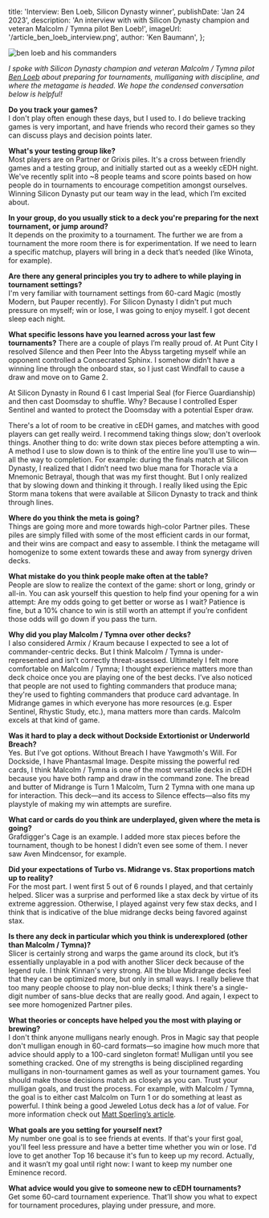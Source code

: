 
  title: 'Interview: Ben Loeb, Silicon Dynasty winner',
  publishDate: 'Jan 24 2023',
  description:
    'An interview with with Silicon Dynasty champion and veteran Malcolm / Tymna pilot Ben Loeb!',
  imageUrl: '/article_ben_loeb_interview.png',
  author: 'Ken Baumann',
};

![ben loeb and his commanders](/article_ben_loeb_interview.png)

_I spoke with Silicon Dynasty champion and veteran Malcolm / Tymna pilot
[Ben Loeb](https://www.moxfield.com/users/benzloeb) about preparing for
tournaments, mulliganing with discipline, and where the metagame is headed. We
hope the condensed conversation below is helpful!_

**Do you track your games?**  
I don't play often enough these days, but I used to. I do believe tracking games
is very important, and have friends who record their games so they can discuss
plays and decision points later.

**What's your testing group like?**  
Most players are on Partner or Grixis piles. It's a cross between friendly games
and a testing group, and initially started out as a weekly cEDH night. We've
recently split into ~8 people teams and score points based on how people do in
tournaments to encourage competition amongst ourselves. Winning Silicon Dynasty
put our team way in the lead, which I’m excited about.

**In your group, do you usually stick to a deck you're preparing for the next
tournament, or jump around?**  
It depends on the proximity to a tournament. The further we are from a
tournament the more room there is for experimentation. If we need to learn a
specific matchup, players will bring in a deck that’s needed (like Winota, for
example).

**Are there any general principles you try to adhere to while playing in
tournament settings?**  
I'm very familiar with tournament settings from 60-card Magic (mostly Modern,
but Pauper recently). For Silicon Dynasty I didn't put much pressure on myself;
win or lose, I was going to enjoy myself. I got decent sleep each night.

**What specific lessons have you learned across your last few tournaments?**
There are a couple of plays I’m really proud of. At Punt City I resolved Silence
and then Peer Into the Abyss targeting myself while an opponent controlled a
Consecrated Sphinx. I somehow didn’t have a winning line through the onboard
stax, so I just cast Windfall to cause a draw and move on to Game 2.

At Silicon Dynasty in Round 6 I cast Imperial Seal (for Fierce Guardianship) and
then cast Doomsday to shuffle. Why? Because I controlled Esper Sentinel and
wanted to protect the Doomsday with a potential Esper draw.

There's a lot of room to be creative in cEDH games, and matches with good
players can get really weird. I recommend taking things slow; don't overlook
things. Another thing to do: write down stax pieces before attempting a win. A
method I use to slow down is to think of the entire line you'll use to win—all
the way to completion. For example: during the finals match at Silicon Dynasty,
I realized that I didn’t need two blue mana for Thoracle via a Mnemonic
Betrayal, though that was my first thought. But I only realized that by slowing
down and thinking it through. I really liked using the Epic Storm mana tokens
that were available at Silicon Dynasty to track and think through lines.

**Where do you think the meta is going?**  
Things are going more and more towards high-color Partner piles. These piles are
simply filled with some of the most efficient cards in our format, and their
wins are compact and easy to assemble. I think the metagame will homogenize to
some extent towards these and away from synergy driven decks.

**What mistake do you think people make often at the table?**  
People are slow to realize the context of the game: short or long, grindy or
all-in. You can ask yourself this question to help find your opening for a win
attempt: Are my odds going to get better or worse as I wait? Patience is fine,
but a 10% chance to win is still worth an attempt if you’re confident those odds
will go down if you pass the turn.

**Why did you play Malcolm / Tymna over other decks?**  
I also considered Armix / Kraum because I expected to see a lot of
commander-centric decks. But I think Malcolm / Tymna is under-represented and
isn’t correctly threat-assessed. Ultimately I felt more comfortable on Malcolm /
Tymna; I thought experience matters more than deck choice once you are playing
one of the best decks. I’ve also noticed that people are not used to fighting
commanders that produce mana; they're used to fighting commanders that produce
card advantage. In Midrange games in which everyone has more resources (e.g.
Esper Sentinel, Rhystic Study, etc.), mana matters more than cards. Malcolm
excels at that kind of game.

**Was it hard to play a deck without Dockside Extortionist or Underworld
Breach?**  
Yes. But I’ve got options. Without Breach I have Yawgmoth's Will. For Dockside,
I have Phantasmal Image. Despite missing the powerful red cards, I think Malcolm
/ Tymna is one of the most versatile decks in cEDH because you have both ramp
and draw in the command zone. The bread and butter of Midrange is Turn 1
Malcolm, Turn 2 Tymna with one mana up for interaction. This deck—and its access
to Silence effects—also fits my playstyle of making my win attempts are
surefire.

**What card or cards do you think are underplayed, given where the meta is
going?**  
Grafdigger's Cage is an example. I added more stax pieces before the tournament,
though to be honest I didn’t even see some of them. I never saw Aven Mindcensor,
for example.

**Did your expectations of Turbo vs. Midrange vs. Stax proportions match up to
reality?**  
For the most part. I went first 5 out of 6 rounds I played, and that certainly
helped. Slicer was a surprise and performed like a stax deck by virtue of its
extreme aggression. Otherwise, I played against very few stax decks, and I think
that is indicative of the blue midrange decks being favored against stax.

**Is there any deck in particular which you think is underexplored (other than
Malcolm / Tymna)?**  
Slicer is certainly strong and warps the game around its clock, but it’s
essentially unplayable in a pod with another Slicer deck because of the legend
rule. I think Kinnan's very strong. All the blue Midrange decks feel that they
can be optimized more, but only in small ways. I really believe that too many
people choose to play non-blue decks; I think there's a single-digit number of
sans-blue decks that are really good. And again, I expect to see more
homogenized Partner piles.

**What theories or concepts have helped you the most with playing or
brewing?**  
I don't think anyone mulligans nearly enough. Pros in Magic say that people
don't mulligan enough in 60-card formats—so imagine how much more that advice
should apply to a 100-card singleton format! Mulligan until you see something
cracked. One of my strengths is being disciplined regarding mulligans in
non-tournament games as well as your tournament games. You should make those
decisions match as closely as you can. Trust your mulligan goals, and trust the
process. For example, with Malcolm / Tymna, the goal is to either cast Malcolm
on Turn 1 or do something at least as powerful. I think being a good Jeweled
Lotus deck has a _lot_ of value. For more information check out
[Matt Sperling’s article](https://eminence.events/articles/can-i-keep-this-how-to-mulligan-cedh).

**What goals are you setting for yourself next?**  
My number one goal is to see friends at events. If that's your first goal,
you'll feel less pressure and have a better time whether you win or lose. I'd
love to get another Top 16 because it's fun to keep up my record. Actually, and
it wasn’t my goal until right now: I want to keep my number one Eminence record.

**What advice would you give to someone new to cEDH tournaments?**  
Get some 60-card tournament experience. That’ll show you what to expect for
tournament procedures, playing under pressure, and more.


